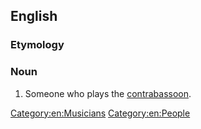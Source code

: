 ==English==

===Etymology===
{{suffix|en|contrabassoon|ist}}

===Noun===
{{en-noun}}

# Someone who plays the [[contrabassoon]].

[[Category:en:Musicians]]
[[Category:en:People]]